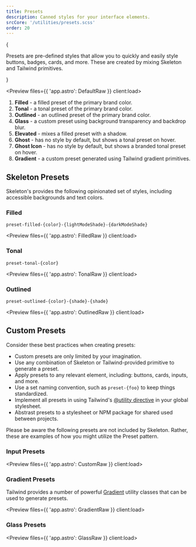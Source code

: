 ```yaml
---
title: Presets
description: Canned styles for your interface elements.
srcCore: '/utilities/presets.scss'
order: 20
---
```



{

<p className="text-xl">
	Presets are pre-defined styles that allow you to quickly and easily style buttons, badges, cards, and more. These are created by mixing
	Skeleton and Tailwind primitives.
</p>

}

<Preview files={{ 'app.astro': DefaultRaw }} client:load>
	<Default client:load />
</Preview>

1. **Filled** - a filled preset of the primary brand color.
2. **Tonal** - a tonal preset of the primary brand color.
3. **Outlined** - an outlined preset of the primary brand color.
4. **Glass** - a custom preset using background transparency and backdrop blur.
5. **Elevated** - mixes a filled preset with a shadow.
6. **Ghost** - has no style by default, but shows a tonal preset on hover.
7. **Ghost Icon** - has no style by default, but shows a branded tonal preset on hover.
8. **Gradient** - a custom preset generated using Tailwind gradient primitives.

## Skeleton Presets

Skeleton's provides the following opinionated set of styles, including accessible backgrounds and text colors.

### Filled

```
preset-filled-{color}-{lightModeShade}-{darkModeShade}
```

<Preview files={{ 'app.astro': FilledRaw }} client:load>
	<Filled client:load />
</Preview>

### Tonal

```
preset-tonal-{color}
```

<Preview files={{ 'app.astro': TonalRaw }} client:load>
	<Tonal client:load />
</Preview>

### Outlined

```
preset-outlined-{color}-{shade}-{shade}
```

<Preview files={{ 'app.astro': OutlinedRaw }} client:load>
	<Outlined client:load />
</Preview>

## Custom Presets

Consider these best practices when creating presets:

- Custom presets are only limited by your imagination.
- Use any combination of Skeleton or Tailwind-provided primitive to generate a preset.
- Apply presets to any relevant element, including: buttons, cards, inputs, and more.
- Use a set naming convention, such as `preset-{foo}` to keep things standardized.
- Implement all presets in using Tailwind's [@utility directive](https://tailwindcss.com/docs/functions-and-directives#utility-directive) in your global stylesheet.
- Abstrast presets to a stylesheet or NPM package for shared used between projects.

Please be aware the following presets are not included by Skeleton. Rather, these are examples of how you might utilize the Preset pattern.

### Input Presets

<Preview files={{ 'app.astro': CustomRaw }} client:load>
	<Custom client:load />
</Preview>

### Gradient Presets

Tailwind provides a number of powerful [Gradient](https://tailwindcss.com/docs/gradient-color-stops) utility classes that can be used to generate presets.

<Preview files={{ 'app.astro': GradientRaw }} client:load>
	<Gradient client:load />
</Preview>

### Glass Presets

<Preview files={{ 'app.astro': GlassRaw }} client:load>
	<Glass client:load />
</Preview>
